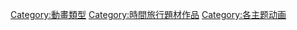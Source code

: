 [[Category:動畫類型|Category:動畫類型]]
[[Category:時間旅行題材作品|Category:時間旅行題材作品]]
[[Category:各主题动画|Category:各主题动画]]
